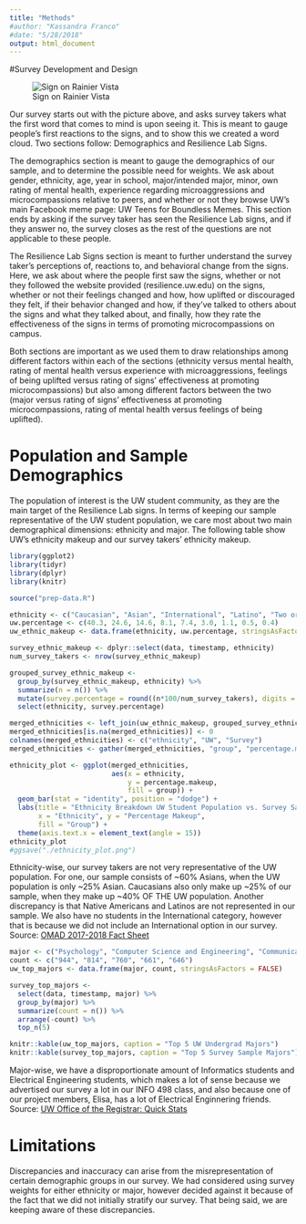 ---
title: "Methods"
#author: "Kassandra Franco"
#date: "5/28/2018"
output: html_document
---

#Survey Development and Design

![Sign on Rainier Vista](survey-sign-1.jpg)

Our survey starts out with the picture above, and asks survey takers what the first word that
comes to mind is upon seeing it. This is meant to gauge people's first reactions to the signs,
and to show this we created a word cloud. Two sections follow: Demographics and Resilience Lab Signs.

The demographics section is meant to gauge the demographics of our sample, and to determine the
possible need for weights. We ask about gender, ethnicity, age, year in school, major/intended major,
minor, own rating of mental health, experience regarding microaggressions and microcompassions
relative to peers, and whether or not they browse UW's main Facebook meme page: UW Teens for Boundless
Memes. This section ends by asking if the survey taker has seen the Resilience Lab signs, and
if they answer no, the survey closes as the rest of the questions are not applicable to these people.

The Resilience Lab Signs section is meant to further understand the survey taker's perceptions of, 
reactions to, and behavioral change from the signs. Here, we ask about where the people first saw 
the signs, whether or not they followed the website provided (resilience.uw.edu) on the signs, 
whether or not their feelings changed and how, how uplifted or discouraged they felt, if their 
behavior changed and how, if they've talked to others about the signs and what they talked about, and
finally, how they rate the effectiveness of the signs in terms of promoting microcompassions on campus.

Both sections are important as we used them to draw relationships among different factors within 
each of the sections (ethnicity versus mental health, rating of mental health versus experience with 
microaggressions, feelings of being uplifted versus rating of signs' effectiveness at promoting
microcompassions) but also among different factors between the two (major versus rating of signs' 
effectiveness at promoting microcompassions, rating of mental health versus feelings of being
uplifted).

# Population and Sample Demographics

The population of interest is the UW student community, as they are the main target of the 
Resilience Lab signs. In terms of keeping our sample representative of the UW student population,
we care most about two main demographical dimensions: ethnicity and major. The following table show 
UW's ethnicity makeup and our survey takers' ethnicity makeup.

```{r, message = FALSE, warning = FALSE, echo = FALSE}

library(ggplot2)
library(tidyr)
library(dplyr)
library(knitr)

source("prep-data.R")

ethnicity <- c("Caucasian", "Asian", "International", "Latino", "Two or more races", "Black/African", "Prefer not to answer", "Pacific Islander", "American Indian/Alaska Native")
uw.percentage <- c(40.3, 24.6, 14.6, 8.1, 7.4, 3.0, 1.1, 0.5, 0.4)
uw_ethnic_makeup <- data.frame(ethnicity, uw.percentage, stringsAsFactors = FALSE)

survey_ethnic_makeup <- dplyr::select(data, timestamp, ethnicity)
num_survey_takers <- nrow(survey_ethnic_makeup)

grouped_survey_ethnic_makeup <- 
  group_by(survey_ethnic_makeup, ethnicity) %>% 
  summarize(n = n()) %>% 
  mutate(survey.percentage = round((n*100/num_survey_takers), digits = 1)) %>% 
  select(ethnicity, survey.percentage)

merged_ethnicities <- left_join(uw_ethnic_makeup, grouped_survey_ethnic_makeup)
merged_ethnicities[is.na(merged_ethnicities)] <- 0
colnames(merged_ethnicities) <- c("ethnicity", "UW", "Survey")
merged_ethnicities <- gather(merged_ethnicities, "group", "percentage.makeup", 2:3)

ethnicity_plot <- ggplot(merged_ethnicities, 
                         aes(x = ethnicity, 
                             y = percentage.makeup, 
                             fill = group)) +
  geom_bar(stat = "identity", position = "dodge") +
  labs(title = "Ethnicity Breakdown UW Student Population vs. Survey Sample",
       x = "Ethnicity", y = "Percentage Makeup",
       fill = "Group") +
  theme(axis.text.x = element_text(angle = 15))
ethnicity_plot
#ggsave("./ethnicity_plot.png")

```

Ethnicity-wise, our survey takers are not very representative of the UW population. For one, our sample consists of ~60% Asians, when the UW population is only ~25% Asian. Caucasians also only make up ~25% of our sample, when they make up ~40% OF THE UW population. Another discrepancy is that Native Americans and Latinos are not represented in our sample. We also have no students in the International category, however that is because we did not include an International option in our survey. Source: [OMAD 2017-2018 Fact Sheet](https://www.washington.edu/omad/files/2017/10/2017-18_OMAD_FACTSHEET_final_10-17-17.pdf)

```{r, message = FALSE, warning = FALSE, echo = FALSE}

major <- c("Psychology", "Computer Science and Engineering", "Communication", "Biochemistry", "Economics")
count <- c("944", "814", "760", "661", "646")
uw_top_majors <- data.frame(major, count, stringsAsFactors = FALSE)

survey_top_majors <- 
  select(data, timestamp, major) %>% 
  group_by(major) %>% 
  summarize(count = n()) %>% 
  arrange(-count) %>% 
  top_n(5)

knitr::kable(uw_top_majors, caption = "Top 5 UW Undergrad Majors")
knitr::kable(survey_top_majors, caption = "Top 5 Survey Sample Majors")

```

Major-wise, we have a disproportionate amount of Informatics students and Electrical Engineering students, which makes a lot of sense because we advertised our survey a lot in our INFO 498 class, and also because one of our project members, Elisa, has a lot of Electrical Enginnering friends. Source: [UW Office of the Registrar: Quick Stats](https://studentdata.washington.edu/wp-content/uploads/sites/3/2018/04/Quick_Stats_Seattle_Spr2018.pdf)

# Limitations

Discrepancies and inaccuracy can arise from the misrepresentation of certain demographic groups in our survey. We had considered using survey weights for either ethnicity or major, however decided against it because of the fact that we did not initially stratify our survey. That being said, we are keeping aware of these discrepancies. 

